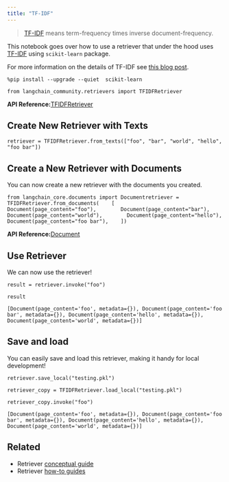 ```yaml
---
title: "TF-IDF"
---
```


> [TF-IDF](https://scikit-learn.org/stable/modules/feature_extraction.html#tfidf-term-weighting) means term-frequency times inverse document-frequency.

This notebook goes over how to use a retriever that under the hood uses [TF-IDF](https://en.wikipedia.org/wiki/Tf%E2%80%93idf) using `scikit-learn` package.

For more information on the details of TF-IDF see [this blog post](https://medium.com/data-science-bootcamp/tf-idf-basics-of-information-retrieval-48de122b2a4c).

```
%pip install --upgrade --quiet  scikit-learn
```

```
from langchain_community.retrievers import TFIDFRetriever
```

**API Reference:**[TFIDFRetriever](https://python.langchain.com/api_reference/community/retrievers/langchain_community.retrievers.tfidf.TFIDFRetriever.html)

## Create New Retriever with Texts

```
retriever = TFIDFRetriever.from_texts(["foo", "bar", "world", "hello", "foo bar"])
```

## Create a New Retriever with Documents

You can now create a new retriever with the documents you created.

```
from langchain_core.documents import Documentretriever = TFIDFRetriever.from_documents(    [        Document(page_content="foo"),        Document(page_content="bar"),        Document(page_content="world"),        Document(page_content="hello"),        Document(page_content="foo bar"),    ])
```

**API Reference:**[Document](https://python.langchain.com/api_reference/core/documents/langchain_core.documents.base.Document.html)

## Use Retriever

We can now use the retriever!

```
result = retriever.invoke("foo")
```

```
result
```

```
[Document(page_content='foo', metadata={}), Document(page_content='foo bar', metadata={}), Document(page_content='hello', metadata={}), Document(page_content='world', metadata={})]
```

## Save and load

You can easily save and load this retriever, making it handy for local development!

```
retriever.save_local("testing.pkl")
```

```
retriever_copy = TFIDFRetriever.load_local("testing.pkl")
```

```
retriever_copy.invoke("foo")
```

```
[Document(page_content='foo', metadata={}), Document(page_content='foo bar', metadata={}), Document(page_content='hello', metadata={}), Document(page_content='world', metadata={})]
```

## Related

* Retriever [conceptual guide](/oss/concepts/retrievers)
* Retriever [how-to guides](/oss/how_to/#retrievers)
